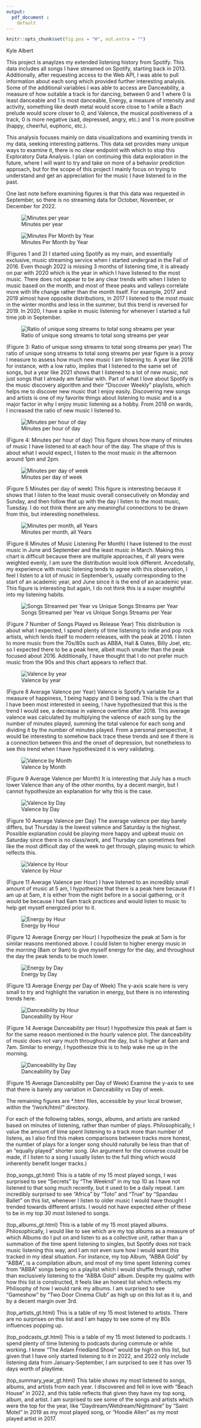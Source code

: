```yaml
---
output:
  pdf_document :
    default
---
```

```r
knitr::opts_chunk$set(fig.pos = "H", out.extra = "")
```

Kyle Albert

This project is anaylzes my extended listening history from Spotify. This data includes all songs I have streamed on Spotify, starting back in 2013. Additionally, after requesting access to the Web API, I was able to pull information about each song which provided further interesting analysis. Some of the additional variables I was able to access are Danceability, a measure of how suitable a track is for dancing, between 0 and 1 where 0 is least danceable and 1 is most danceable, Energy, a measure of intensity and activity, something like death metal would score close to 1 while a Bach prelude would score closer to 0, and Valence, the musical positiveness of a track, 0 is more negative (sad, depressed, angry, etc.) and 1 is more positive (happy, cheerful, euphoric, etc.).

This analysis focuses mainly on data visualizations and examining trends in my data, seeking interesting patterns. This data set provides many unique ways to examine it, there is no clear endpoint with which to stop this Exploratory Data Analysis. I plan on continuing this data exploration in the future, where I will want to try and take on more of a behavior prediction approach, but for the scope of this project I mainly focus on trying to understand and get an appreciation for the music I have listened to in the past.

One last note before examining figures is that this data was requested in September, so there is no streaming data for October, November, or December for 2022.










![Minutes per year](/home/rstudio/work/figures/minutes_year.png)











![Minutes Per Month by Year](/home/rstudio/work/figures/min_month_grid.png)












(Figures 1 and 2) I started using Spotify as my main, and essentially exclusive, music streaming service when I started undergrad in the Fall of 2016. Even though 2022 is missing 3 months of listening time, it is already on par with 2020 which is the year in which I have listened to the most music. There does not appear to be any clear trends with when I listen to music based on the month, and most of these peaks and valleys correlate more with life change rather than the month itself. For example, 2017 and 2019 almost have opposite distributions, in 2017 I listened to the most music in the winter months and less in the summer, but this trend is reversed for 2019. In 2020, I have a spike in music listening for whenever I started a full time job in September.












![Ratio of unique song streams to total song streams per year](/home/rstudio/work/figures/streams_ratio_year.png)









(Figure 3: Ratio of unique song streams to total song streams per year) The ratio of unique song streams to total song streams per year figure is a proxy I measure to assess how much new music I am listening to. A year like 2018 for instance, with a low ratio, implies that I listened to the same set of songs, but a year like 2021 shows that I listened to a lot of new music, not just songs that I already am familiar with. Part of what I love about Spotify is the music discovery algorithm and their "Discover Weekly" playlists, which helps me to discover new music that I enjoy easily. Discovering new songs and artists is one of my favorite things about listening to music and is a major factor in why I enjoy music listening as a hobby. From 2018 on wards, I increased the ratio of new music I listened to.













![Minutes per hour of day](/home/rstudio/work/figures/minutes_day.png)










(Figure 4: Minutes per hour of day) This figure shows how many of minutes of music I have listened to at each hour of the day. The shape of this is about what I would expect, I listen to the most music in the afternoon around 1pm and 2pm.













![Minutes per day of week](/home/rstudio/work/figures/minutes_week.png)













(Figure 5 Minutes per day of week) This figure is interesting because it shows that I listen to the least music overall consecutively on Monday and Sunday, and then follow that up with the day I listen to the most music, Tuesday. I do not think there are any meaningful connections to be drawn from this, but interesting nonetheless.
















![Minutes per month, all Years](/home/rstudio/work/figures/minutes_month_all_years.png)








(Figure 6 Minutes of Music Listening Per Month) I have listened to the most music in June and September and the least music in March. Making this chart is difficult because there are multiple approaches, if all years were weighted evenly, I am sure the distribution would look different. Ancedotally, my experience with music listening tends to agree with this observation, I feel I listen to a lot of music in September's, usually corresponding to the start of an academic year, and June since it is the end of an academic year. This figure is interesting but again, I do not think this is a super insightful into my listening habits.







![Songs Streamed per Year vs Unique Songs Streams per Year](/home/rstudio/work/figures/release_year_plot.png)










(Figure 7 Number of Songs Played vs Release Year) This distribution is about what I expected, I spend plenty of time listening to indie and pop rock artists, which lends itself to modern releases, with the peak at 2016. I listen to more music from the 70s/80s such as ABBA, Hall & Oates, Billy Joel, etc. so I expected there to be a peak here, albeit much smaller than the peak focused about 2016. Additionally, I have thought that I do not prefer much music from the 90s and this chart appears to reflect that.










![Valence by year](/home/rstudio/work/figures/valence_year_plot.png)








(Figure 8 Average Valence per Year) Valence is Spotify's variable for a measure of happiness, 1 being happy and 0 being sad. This is the chart that I have been most interested in seeing, I have hypothesized that this is the trend I would see, a decrease in valence overtime after 2018. This average valence was calculated by multiplying the valence of each song by the number of minutes played, summing the total valence for each song and dividing it by the number of minutes played. From a personal perspective, it would be interesting to somehow back trace these trends and see if there is a connection between this and the onset of depression, but nonetheless to see this trend when I have hypothesized it is very validating.







![Valence by Month](/home/rstudio/work/figures/valence_month_plot.png)






(Figure 9 Average Valence per Month) It is interesting that July has a much lower Valence than any of the other months, by a decent margin, but I cannot hypothesize an explanation for why this is the case.







![Valence by Day](/home/rstudio/work/figures/valence_day_plot.png)






(Figure 10 Average Valence per Day) The average valence per day barely differs, but Thursday is the lowest valence and Saturday is the highest. Possible explanation could be playing more happy and upbeat music on Saturday since there is no class/work, and Thursday can sometimes feel like the most difficult day of the week to get through, playing music to which relfects this.







![Valence by Hour](/home/rstudio/work/figures/valence_hour_plot.png)







(Figure 11 Average Valence per Hour) I have listened to an incredibly small amount of music at 5 am, I hypothesize that there is a peak here because if I am up at 5am, it is either from the night before in a social gathering, or it would be because I had 6am track practices and would listen to music to help get myself energized prior to it.







![Energy by Hour](/home/rstudio/work/figures/energy_hour_plot.png)






(Figure 12 Average Energy per Hour) I hypothesize the peak at 5am is for similar reasons mentioned above. I could listen to higher energy music in the morning (8am or 9am) to give myself energy for the day, and throughout the day the peak tends to be much lower.









![Energy by Day](/home/rstudio/work/figures/energy_day_plot.png)





(Figure 13 Average Energy per Day of Week) The y-axis scale here is very small to try and highlight the variation in energy, but there is no interesting trends here.








![Danceability by Hour](/home/rstudio/work/figures/danceability_hour_plot.png)






(Figure 14 Average Danceability per Hour) I hypothesize this peak at 5am is for the same reason mentioned in the hourly valence plot. The danceability of music does not vary much throughout the day, but is higher at 6am and 7am. Similar to energy, I hypothesize this is to help wake me up in the morning.






![Danceability by Day](/home/rstudio/work/figures/danceability_day_plot.png)





(Figure 15 Average Danceability per Day of Week) Examine the y-axis to see that there is barely any variation in Danceability vs Day of week.



The remaining figures are *.html files, accessible by your local browser, within the "/work/html/" directory.

For each of the following tables, songs, albums, and artists are ranked based on minutes of listening, rather than number of plays. Philosophically, I value the amount of time spent listening to a track more than number of listens, as I also find this makes comparisons between tracks more honest, the number of plays for a longer song should naturally be less than that of an "equally played" shorter song. (An argument for the converse could be made, if I listen to a song I usually listen to the full thing which would inherently benefit longer tracks.)

(top_songs_gt.html) This is a table of my 15 most played songs, I was surprised to see "Secrets" by "The Weeknd" in my top 10 as I have not listened to that song much recently, but it used to be a daily repeat. I am incredibly surprised to see "Africa" by "Toto" and "True" by "Spandau Ballet" on this list, whenever I listen to older music I would have thought I trended towards different artists. I would not have expected either of these to be in my top 30 most listened to songs.

(top_albums_gt.html) This is a table of my 15 most played albums. Philosophically, I would like to see which are my top albums as a measure of which Albums do I put on and listen to as a collective unit, rather than a summation of the time spent listening to singles, but Spotify does not track music listening this way, and I am not even sure how I would want this tracked in my ideal situation. For instance, my top Album, "ABBA Gold" by "ABBA", is a compilation album, and most of my time spent listening comes from "ABBA" songs being on a playlist which I would shuffle through, rather than exclusively listening to the "ABBA Gold" album. Despite my qualms with how this list is constructed, it feels like an honest list which reflects my Philisophy of how I would rank my albums. I am surprised to see "Gameshow" by "Two Door Cinema Club" as high up on this list as it is, and by a decent margin over 3rd.

(top_artists_gt.html) This is a table of my 15 most listened to artists. There are no surprises on this list and I am happy to see some of my 80s influences popping up.

(top_podcasts_gt.html) This is a table of my 15 most listened to podcasts. I spend plenty of time listening to podcasts during commute or while working. I knew "The Adam Friedland Show" would be high on this list, but given that I have only started listening to it in 2022, and 2022 only include listening data from January-September, I am surprised to see it has over 15 days worth of playtime.

(top_summary_year_gt.html) This table shows my most listened to songs, albums, and artists from each year. I discovered and fell in love with "Beach House" in 2022, and this table reflects that given they have my top song, album, and artist. I am surprised to see some of the songs and artists which were the top for the year, like "Daydream/Wetdream/Nightmare" by "Saint Motel" in 2019 as my most played song, or "Hoodie Allen" as my most played artist in 2017.




